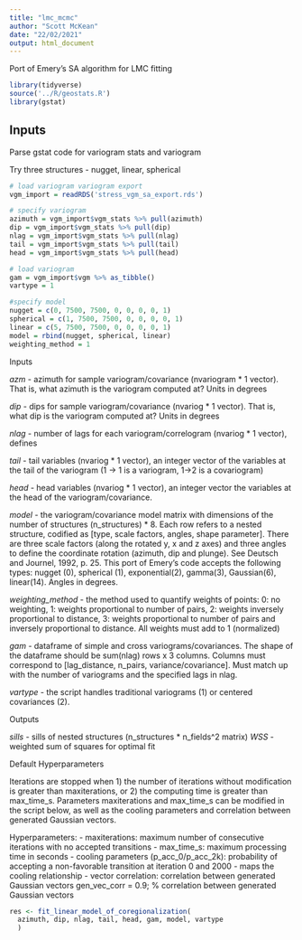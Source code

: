 ```yaml
---
title: "lmc_mcmc"
author: "Scott McKean"
date: "22/02/2021"
output: html_document
---
```


Port of Emery's SA algorithm for LMC fitting

```r
library(tidyverse)
source('../R/geostats.R')
library(gstat)
```

## Inputs 
Parse gstat code for variogram stats and variogram

Try three structures - nugget, linear, spherical
```r
# load variogram variogram export
vgm_import = readRDS('stress_vgm_sa_export.rds')

# specify variogram
azimuth = vgm_import$vgm_stats %>% pull(azimuth)
dip = vgm_import$vgm_stats %>% pull(dip)
nlag = vgm_import$vgm_stats %>% pull(nlag)
tail = vgm_import$vgm_stats %>% pull(tail)
head = vgm_import$vgm_stats %>% pull(head)

# load variogram
gam = vgm_import$vgm %>% as_tibble()
vartype = 1

#specify model
nugget = c(0, 7500, 7500, 0, 0, 0, 0, 1)
spherical = c(1, 7500, 7500, 0, 0, 0, 0, 1)
linear = c(5, 7500, 7500, 0, 0, 0, 0, 1)
model = rbind(nugget, spherical, linear)
weighting_method = 1
```

Inputs

*azm* - azimuth for sample variogram/covariance (nvariogram * 1 vector). That is,
what azimuth is the variogram computed at? Units in degrees

*dip* - dips for sample variogram/covariance (nvariog * 1 vector). That is, what 
dip is the variogram computed at? Units in degrees

*nlag*  - number of lags for each variogram/correlogram (nvariog * 1 vector), defines 

*tail* - tail variables (nvariog * 1 vector), an integer vector of the variables at the tail of the variogram (1 -> 1 is a variogram, 1->2 is a covariogram)

*head* - head variables (nvariog * 1 vector), an integer vector the variables at the head of the variogram/covariance.

*model* - the variogram/covariance model matrix with dimensions of the number of structures (n_structures) * 8. Each row refers to a nested structure, codified as [type, scale factors, angles, shape parameter]. There are three scale factors (along the rotated y, x and z axes) and three angles to define the coordinate rotation (azimuth, dip and plunge). See Deutsch and Journel, 1992, p. 25. This port of Emery's code accepts the following types: nugget (0), spherical (1), exponential(2), gamma(3), Gaussian(6), linear(14). Angles in degrees.

*weighting_method* - the method used to quantify weights of points: 0: no weighting, 1: weights proportional to number of pairs, 2: weights inversely proportional to distance, 3: weights proportional to number of pairs and inversely proportional to distance. All weights must add to 1 (normalized)

*gam* - dataframe of simple and cross variograms/covariances. The shape of the dataframe should be sum(nlag) rows x 3 columns. Columns must correspond to [lag_distance, n_pairs, variance/covariance]. Must match up with the number of variograms and the specified lags in nlag.

*vartype* - the script handles traditional variograms (1) or centered covariances (2).

Outputs

*sills* - sills of nested structures (n_structures * n_fields^2 matrix)
*WSS* - weighted sum of squares for optimal fit

Default Hyperparameters

Iterations are stopped when 1) the number of iterations without modification is greater than maxiterations,  or 2) the computing time is greater than max_time_s. Parameters maxiterations and max_time_s can be modified in the script below, as well as the cooling parameters and correlation between generated Gaussian vectors.

Hyperparameters:
- maxiterations: maximum number of consecutive iterations with no accepted transitions
- max_time_s: maximum processing time in seconds
- cooling parameters (p_acc_0/p_acc_2k): probability of accepting a non-favorable transition at iteration 0 and 2000 - maps the cooling relationship
- vector correlation: correlation between generated Gaussian vectors
gen_vec_corr = 0.9; % correlation between generated Gaussian vectors

```r
res <- fit_linear_model_of_coregionalization(
  azimuth, dip, nlag, tail, head, gam, model, vartype
  )
```
